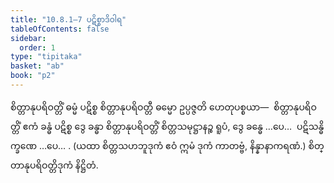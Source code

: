 ```yaml
---
title: "10.8.1–7 ပဋိစ္စာဒိဝါရ"
tableOfContents: false
sidebar:
  order: 1
type: "tipitaka"
basket: "ab"
book: "p2"
---
```



<DynamicBreadcrumb />

<Division number="277" book="p2" e="ch" v="38" p="161">

<Paragraph number="3001" book="p2">
စိတ္တာနုပရိဝတ္တိံ ဓမ္မံ ပဋိစ္စ စိတ္တာနုပရိဝတ္တီ ဓမ္မော ဥပ္ပဇ္ဇတိ ဟေတုပစ္စယာ—  စိတ္တာနုပရိဝတ္တိံ ဧကံ ခန္ဓံ ပဋိစ္စ ဒွေ ခန္ဓာ စိတ္တာနုပရိဝတ္တိံ စိတ္တသမုဋ္ဌာနဉ္စ ရူပံ, ဒွေ ခန္ဓေ …ပေ…  ပဋိသန္ဓိက္ခဏေ …ပေ… . (ယထာ စိတ္တသဟဘူဒုကံ ဧဝံ ဣမံ ဒုကံ ကာတဗ္ဗံ, နိန္နာနာကရဏံ.)

</Paragraph>
</Division>

<Paragraph number="3002" type="center" book="p2">
စိတ္တာနုပရိဝတ္တိဒုကံ နိဋ္ဌိတံ.
</Paragraph>